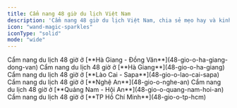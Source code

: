 ```yaml
---
title: Cẩm nang 48 giờ du lịch Việt Nam
description: 'Cẩm nang 48 giờ du lịch Việt Nam, chia sẻ mẹo hay và kinh nghiệm'
icon: "wand-magic-sparkles"
iconType: "solid"
mode: "wide"
---
```


<CardGroup cols={2}>
    <Card title="Hà Giang - Đồng Văn" icon="location-dot">
        Cẩm nang du lịch 48 giờ ở [**Hà Giang - Đồng Văn**](48-gio-o-ha-giang-dong-van)
    </Card>
    <Card title="Hà Giang" icon="location-dot">
        Cẩm nang du lịch 48 giờ ở [**Hà Giang**](48-gio-o-ha-giang)
    </Card>
    <Card title="Lào Cai - Sapa" icon="location-dot">
        Cẩm nang du lịch 48 giờ ở [**Lào Cai - Sapa**](48-gio-o-lao-cai-sapa)
    </Card>
    <Card title="Nghệ An" icon="location-dot">
        Cẩm nang du lịch 48 giờ ở [**Nghệ An**](48-gio-o-nghe-an)
    </Card>
    <Card title="Quảng Nam - Hội An" icon="location-dot">
        Cẩm nang du lịch 48 giờ ở [**Quảng Nam - Hội An**](48-gio-o-quang-nam-hoi-an)
    </Card>
    <Card title="Thành Phố Hồ Chí Minh" icon="location-dot">
        Cẩm nang du lịch 48 giờ ở [**TP Hồ Chí Minh**](48-gio-o-tp-hcm)
    </Card>
</CardGroup>